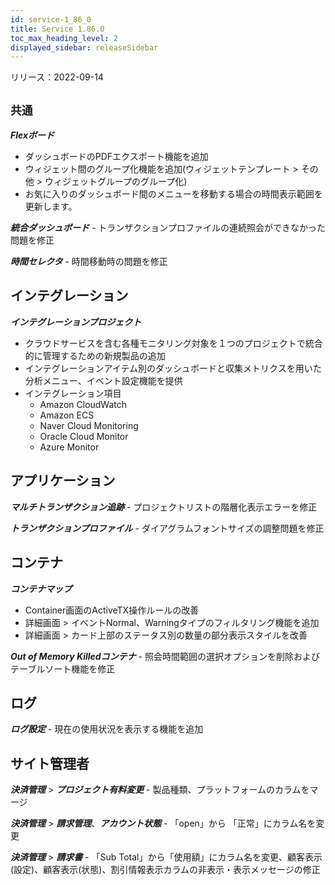 ```yaml
---
id: service-1_86_0
title: Service 1.86.0
toc_max_heading_level: 2
displayed_sidebar: releaseSidebar
---
```



リリース：2022-09-14

## `共通`

**_Flexボード_**

- ダッシュボードのPDFエクスポート機能を追加 
- ウィジェット間のグループ化機能を追加(ウィジェットテンプレート > その他 > ウィジェットグループのグループ化)
- お気に入りのダッシュボード間のメニューを移動する場合の時間表示範囲を更新します。

**_統合ダッシュボード_** - トランザクションプロファイルの連続照会ができなかった問題を修正

**_時間セレクタ_** - 時間移動時の問題を修正

## インテグレーション

**_インテグレーションプロジェクト_**

- クラウドサービスを含む各種モニタリング対象を１つのプロジェクトで統合的に管理するための新規製品の追加
- インテグレーションアイテム別のダッシュボードと収集メトリクスを用いた分析メニュー、イベント設定機能を提供
- インテグレーション項目
  - Amazon CloudWatch
  - Amazon ECS
  - Naver Cloud Monitoring
  - Oracle Cloud Monitor
  - Azure Monitor

## アプリケーション

**_マルチトランザクション追跡_** - プロジェクトリストの階層化表示エラーを修正

**_トランザクションプロファイル_** - ダイアグラムフォントサイズの調整問題を修正

## コンテナ

**_コンテナマップ_**

- Container画面のActiveTX操作ルールの改善
- 詳細画面 > イベントNormal、Warningタイプのフィルタリング機能を追加
- 詳細画面 > カード上部のステータス別の数量の部分表示スタイルを改善

**_Out of Memory Killedコンテナ_** - 照会時間範囲の選択オプションを削除およびテーブルソート機能を修正 

## ログ

**_ログ設定_** - 現在の使用状況を表示する機能を追加 

## サイト管理者

**_決済管理_** > **_プロジェクト有料変更_** - 製品種類、プラットフォームのカラムをマージ

**_決済管理_** > **_請求管理_**、**_アカウント状態_** - 「open」から 「正常」にカラム名を変更

**_決済管理_** > **_請求書_** - 「Sub Total」から「使用額」にカラム名を変更、顧客表示(設定)、顧客表示(状態)、割引情報表示カラムの非表示・表示メッセージの修正
